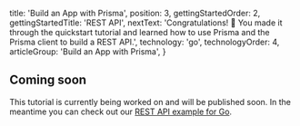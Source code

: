 
  title: 'Build an App with Prisma',
  position: 3,
  gettingStartedOrder: 2,
  gettingStartedTitle: 'REST API',
  nextText: 'Congratulations! 🚀 You made it through the quickstart tutorial and learned how to use Prisma and the Prisma client to build a REST API.',
  technology: 'go',
  technologyOrder: 4,
  articleGroup: 'Build an App with Prisma',
}

## Coming soon

This tutorial is currently being worked on and will be published soon. In the meantime you can check out our [REST API example for Go](https://github.com/prisma/prisma-examples/tree/master/go-gin).